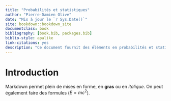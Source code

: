 ```yaml
---
title: "Probabilités et statistiques"
author: "Pierre-Damien Olive"
date: "Mis à jour le `r Sys.Date()`"
site: bookdown::bookdown_site
documentclass: book
bibliography: [book.bib, packages.bib]
biblio-style: apalike
link-citations: yes
description: "Ce document fournit des éléments en probabilités et statistiques, illustrés en R."
---
```


# Introduction

Markdown permet plein de mises en forme, en **gras** ou en _italique_. On peut également faire des formules ($E = mc^2$).

